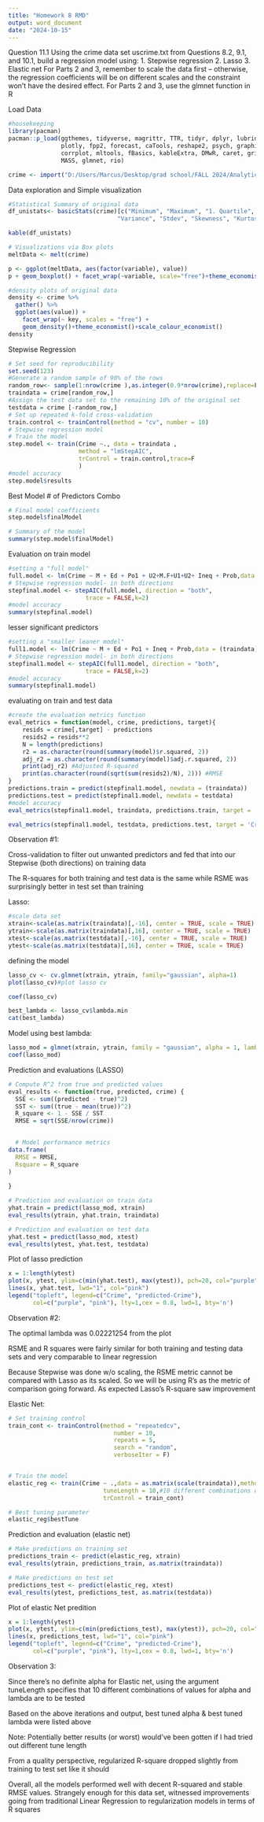 ---
title: "Homework 8 RMD"
output: word_document
date: "2024-10-15"
---
Question 11.1
Using the crime data set uscrime.txt from Questions 8.2, 9.1, and 10.1, build a regression model using:
1. Stepwise regression
2. Lasso
3. Elastic net
For Parts 2 and 3, remember to scale the data first – otherwise, the regression coefficients will be on
different scales and the constraint won’t have the desired effect.
For Parts 2 and 3, use the glmnet function in R

Load Data
```{r}
#housekeeping
library(pacman)
pacman::p_load(ggthemes, tidyverse, magrittr, TTR, tidyr, dplyr, lubridate, ggplot2, 
               plotly, fpp2, forecast, caTools, reshape2, psych, graphics, Matrix, 
               corrplot, mltools, fBasics, kableExtra, DMwR, caret, gridExtra, leaps, 
               MASS, glmnet, rio)

crime <- import("D:/Users/Marcus/Desktop/grad school/FALL 2024/Analytic Modeling/hw 5/uscrime.txt")
```

Data exploration and Simple visualization
```{r}
#Statistical Summary of original data
df_unistats<- basicStats(crime)[c("Minimum", "Maximum", "1. Quartile", "3. Quartile", "Mean", "Median",
                               "Variance", "Stdev", "Skewness", "Kurtosis"), ] %>% t() %>% as.data.frame()

kable(df_unistats)
```

```{r}
# Visualizations via Box plots 
meltData <- melt(crime)

p <- ggplot(meltData, aes(factor(variable), value)) 
p + geom_boxplot() + facet_wrap(~variable, scale="free")+theme_economist()+scale_colour_economist()
```

```{r}
#density plots of original data
density <- crime %>%
  gather() %>%                         
  ggplot(aes(value)) +                 
    facet_wrap(~ key, scales = "free") +
    geom_density()+theme_economist()+scale_colour_economist()
density

```

Stepwise Regression
```{r}
# Set seed for reproducibility
set.seed(123)
#Generate a random sample of 90% of the rows
random_row<- sample(1:nrow(crime ),as.integer(0.9*nrow(crime),replace=F))
traindata = crime[random_row,]
#Assign the test data set to the remaining 10% of the original set
testdata = crime [-random_row,]
# Set up repeated k-fold cross-validation
train.control <- trainControl(method = "cv", number = 10)
# Stepwise regression model
# Train the model
step.model <- train(Crime ~., data = traindata ,
                    method = "lmStepAIC", 
                    trControl = train.control,trace=F
                    )
#model accuracy
step.model$results
```
Best Model # of Predictors Combo

```{r}
# Final model coefficients
step.model$finalModel
```

```{r}
# Summary of the model
summary(step.model$finalModel)
```

Evaluation on train model
```{r}
#setting a "full model" 
full.model <- lm(Crime ~ M + Ed + Po1 + U2+M.F+U1+U2+ Ineq + Prob,data = traindata) # on train data set
# Stepwise regression model- in both directions
stepfinal.model <- stepAIC(full.model, direction = "both", 
                      trace = FALSE,k=2)
#model accuracy
summary(stepfinal.model)
```

lesser significant predictors 
```{r}
#setting a "smaller leaner model" 
full1.model <- lm(Crime ~ M + Ed + Po1 + Ineq + Prob,data = (traindata)) # on train data set
# Stepwise regression model- in both directions
stepfinal1.model <- stepAIC(full1.model, direction = "both", 
                      trace = FALSE,k=2)
#model accuracy
summary(stepfinal1.model)
```

evaluating on train and test data 
```{r}
#create the evaluation metrics function
eval_metrics = function(model, crime, predictions, target){
    resids = crime[,target] - predictions
    resids2 = resids**2
    N = length(predictions)
    r2 = as.character(round(summary(model)$r.squared, 2))
    adj_r2 = as.character(round(summary(model)$adj.r.squared, 2))
    print(adj_r2) #Adjusted R-squared
    print(as.character(round(sqrt(sum(resids2)/N), 2))) #RMSE
}
predictions.train = predict(stepfinal1.model, newdata = (traindata))
predictions.test = predict(stepfinal1.model, newdata = testdata)
#model accuracy
eval_metrics(stepfinal1.model, traindata, predictions.train, target = 'Crime')
```

```{r}
eval_metrics(stepfinal1.model, testdata, predictions.test, target = 'Crime')
```

Observation #1:

Cross-validation to filter out unwanted predictors and fed that into our Stepwise (both directions) on training data

The R-squares for both training and test data is the same while RSME was surprisingly better in test set than training

Lasso:
```{r}
#scale data set
xtrain<-scale(as.matrix(traindata)[,-16], center = TRUE, scale = TRUE)
ytrain<-scale(as.matrix(traindata)[,16], center = TRUE, scale = TRUE)
xtest<-scale(as.matrix(testdata)[,-16], center = TRUE, scale = TRUE)
ytest<-scale(as.matrix(testdata)[,16], center = TRUE, scale = TRUE)
```

defining the model
```{r}
lasso_cv <- cv.glmnet(xtrain, ytrain, family="gaussian", alpha=1)
plot(lasso_cv)#plot lasso cv
```

```{r}
coef(lasso_cv)
```

```{r}
best_lambda <- lasso_cv$lambda.min
cat(best_lambda)
```

Model using best lambda: 
```{r}
lasso_mod = glmnet(xtrain, ytrain, family = "gaussian", alpha = 1, lambda = best_lambda)
coef(lasso_mod)
```

Prediction and evaluations (LASSO)
```{r}
# Compute R^2 from true and predicted values
eval_results <- function(true, predicted, crime) {
  SSE <- sum((predicted - true)^2)
  SST <- sum((true - mean(true))^2)
  R_square <- 1 - SSE / SST
  RMSE = sqrt(SSE/nrow(crime))

  
  # Model performance metrics
data.frame(
  RMSE = RMSE,
  Rsquare = R_square
)
  
}

# Prediction and evaluation on train data
yhat.train = predict(lasso_mod, xtrain)
eval_results(ytrain, yhat.train, traindata) 
```

```{r}
# Prediction and evaluation on test data
yhat.test = predict(lasso_mod, xtest)
eval_results(ytest, yhat.test, testdata) 
```

Plot of lasso prediction
```{r}
x = 1:length(ytest)
plot(x, ytest, ylim=c(min(yhat.test), max(ytest)), pch=20, col="purple")
lines(x, yhat.test, lwd="1", col="pink")
legend("topleft", legend=c("Crime", "predicted-Crime"),
       col=c("purple", "pink"), lty=1,cex = 0.8, lwd=1, bty='n')
```

Observation #2:

The optimal lambda was 0.02221254 from the plot

RSME and R squares were fairly similar for both training and testing data sets and very comparable to linear regression

Because Stepwise was done w/o scaling, the RSME metric cannot be compared with Lasso as its scaled. So we will be using R’s as the metric of comparison going forward. As expected Lasso’s R-square saw improvement

Elastic Net:
```{r}
# Set training control
train_cont <- trainControl(method = "repeatedcv",
                              number = 10,
                              repeats = 5,
                              search = "random",
                              verboseIter = F)


# Train the model
elastic_reg <- train(Crime ~ .,data = as.matrix(scale(traindata)),method = "glmnet",preProcess = c("center", "scale"),
                           tuneLength = 10,#10 different combinations of values for alpha and lambda are to be tested
                           trControl = train_cont)
```

```{r}
# Best tuning parameter
elastic_reg$bestTune
```

Prediction and evaluation (elastic net)
```{r}
# Make predictions on training set
predictions_train <- predict(elastic_reg, xtrain)
eval_results(ytrain, predictions_train, as.matrix(traindata)) 
```

```{r}
# Make predictions on test set
predictions_test <- predict(elastic_reg, xtest)
eval_results(ytest, predictions_test, as.matrix(testdata))
```

Plot of elastic Net predition
```{r}
x = 1:length(ytest)
plot(x, ytest, ylim=c(min(predictions_test), max(ytest)), pch=20, col="purple")
lines(x, predictions_test, lwd="1", col="pink")
legend("topleft", legend=c("Crime", "predicted-Crime"),
       col=c("purple", "pink"), lty=1,cex = 0.8, lwd=1, bty='n')
```

Observation 3:

Since there’s no definite alpha for Elastic net, using the argument tuneLength specifies that 10 different combinations of values for alpha and lambda are to be tested

Based on the above iterations and output, best tuned alpha & best tuned lambda were listed above

Note: Potentially better results (or worst) would’ve been gotten if I had tried out different tune length

From a quality perspective, regularized R-square dropped slightly from training to test set like it should

Overall, all the models performed well with decent R-squared and stable RMSE values. Strangely enough for this data set, witnessed improvements going from traditional Linear Regression to regularization models in terms of R squares







